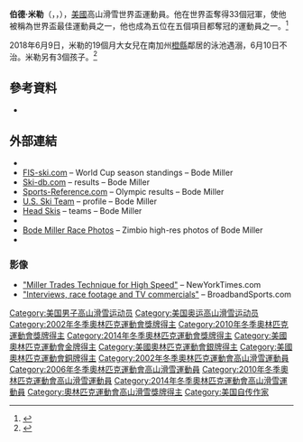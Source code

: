 {{noteTA
|1=zh-hans:博德;zh-hant:伯德;
}}
{{Infobox alpine ski racer
| name          = 伯德·米勒
| image         = Bode Miller Hinterstoder 2011.jpg
| image_size    = 200 px
| caption       = 2011年2月
| country       = {{Flagu|United States}}
| disciplines   = [[滑降|滑降]]、超大曲道、大曲道、曲道、超級混合式滑雪
| club          = Franconia Ski Club /<br>[[Carrabassett_Valley_Academy|Carrabassett Valley Academy]]
| skis          = [[Head_(company)|Head]]
| boots         = [[Head_(company)|Head]]
| bindings      = [[Head_(company)|Head]]
| sponsor       = [[Head_(company)|Head]]
| birth_date    = {{Birth date and age|1977|10|12|mf=y}}
| birth_place   = {{USA}}[[新罕布夏州|新罕布夏州]]{{le|伊斯頓|Easton, New Hampshire}}
| height        = {{height|ft=6|in=2}}
| wcdebut       = [[1998年高山滑雪世界盃|1997年]]11月20日（20歲）
| retired       = 2017年
| website       = 
| olympicteams  = 5 – ([[1998年冬季奧林匹克運動會高山滑雪比賽|1998]]–[[2014年冬季奧林匹克運動會高山滑雪比賽|2014]])
| olympicmedals = 6
| olympicgolds  = 1
| worldsteams   = 7 – ([[1999年世界高山滑雪錦標賽|1999]]–[[2011年世界高山滑雪錦標賽|2011]])
| worldsmedals  = 5
| worldsgolds   = 4
| wcseasons     = 16th – ([[1998年高山滑雪世界盃|1998]]–[[2012年高山滑雪世界盃|2012]], [[2014年高山滑雪世界盃|2014]])<!--out for entire 2013 season-->
| wcwins        = 33  <!--thru 02 Feb 2014-->
| wcpodiums     = 78  <!--thru 02 Feb 2014-->
| wcoveralls    = 2 – ([[2005年高山滑雪世界盃|2005]], [[2008年高山滑雪世界盃|2008]])
| wctitles      = 6 – (2 [[Super-G|SG]], 1 [[Giant_slalom|GS]], 3 [[Alpine_skiing_combined|K]])
| show-medals    = yes
| medaltemplates =
{{MedalCompetition|國際高山滑雪賽事}}
{{MedalCount
|[[冬季奧林匹克運動會|奧運]]|1|3|2
|[[世界高山滑雪錦標賽|世界錦標賽]]|4|1|0
|'''總計'''|'''5'''|'''4'''|'''2'''
}}
{{MedalSport|男子[[冬季奧林匹克運動會高山滑雪比賽|高山滑雪]]}}
{{MedalCountry|{{USA}}}}
{{MedalOlympic}}
{{MedalGold|[[2010年冬季奧林匹克運動會高山滑雪比賽|2010 溫哥華]]|[[2010年冬季奧林匹克運動會高山滑雪比賽_–_男子超級混合式滑雪|超級混合式滑雪]]}}
{{MedalSilver|[[2002年冬季奧林匹克運動會高山滑雪比賽|2002 鹽湖城]]|[[2002年冬季奧林匹克運動會高山滑雪比賽_–_男子大曲道|大曲道]]}}
{{MedalSilver|[[2002年冬季奧林匹克運動會高山滑雪比賽|2002 鹽湖城]]|[[2002年冬季奧林匹克運動會高山滑雪比賽_–_男子超級混合式滑雪|超級混合式滑雪]]}}
{{MedalSilver|[[2010年冬季奧林匹克運動會高山滑雪比賽|2010 溫哥華]]|[[2010年冬季奧林匹克運動會高山滑雪比賽_–_男子超大曲道|超大曲道]]}}
{{MedalBronze|[[2010年冬季奧林匹克運動會高山滑雪比賽|2010 溫哥華]]|[[2010年冬季奧林匹克運動會高山滑雪比賽_–_男子滑降|滑降]]}}
{{MedalBronze| [[2014年冬季奧林匹克運動會高山滑雪比賽|2014 索契]] |[[2014年冬季奧林匹克運動會高山滑雪比賽_–_男子超大曲道|超大曲道]]}}
{{MedalCompetition|[[FIS_Alpine_World_Ski_Championships|World Championships]]}}
{{MedalGold|[[FIS_Alpine_World_Ski_Championships_2003|2003 St. Moritz]]|Giant Slalom}}
{{MedalGold|[[FIS_Alpine_World_Ski_Championships_2003|2003 St. Moritz]]|Combined}}
{{MedalGold|[[FIS_Alpine_World_Ski_Championships_2005|2005 Bormio]]|Downhill}}
{{MedalGold|[[FIS_Alpine_World_Ski_Championships_2005|2005 Bormio]]|Super-G}}
{{MedalSilver|[[FIS_Alpine_World_Ski_Championships_2003|2003 St. Moritz]]|Super-G}}
}}

'''伯德·米勒'''（{{lang-en|Bode Miller}}，{{IPAc-en|ˈ|b|oʊ|d|iː}}，{{bd|1977年|10月12日}}），[[美國|美國]]高山滑雪世界盃運動員。他在世界盃奪得33個冠軍，使他被稱為世界盃最佳運動員之一，他也成為五位在五個項目都奪冠的運動員之一。<ref>{{Cite news| last = Futterman| first = Matthew| title = Bode Miller Wins Gold in Super Combined| newspaper = [[The_Wall_Street_Journal|The Wall Street Journal]]| date = February 22, 2010| url = http://online.wsj.com/article/SB10001424052748704751304575079810752278940.html?mod=WSJ_hpp_LEFTTopStories| accessdate = March 14, 2010| archive-date = 2012-11-10| archive-url = https://web.archive.org/web/20121110095034/http://online.wsj.com/article/SB10001424052748704751304575079810752278940.html?mod=WSJ_hpp_LEFTTopStories| dead-url = no}}</ref>

2018年6月9日，米勒的19個月大女兒在南加州[[橙縣_(加利福尼亞州)|橙縣]]鄰居的泳池遇溺，6月10日不治。米勒另有3個孩子。<ref>{{Cite news |url=http://www.espn.com/olympics/story/_/id/23765505/olympian-bode-miller-19-month-old-daughter-dies-drowning |title=19-month-old daughter of Olympic skier Bode Miller drowns in pool |website=espn.com |date= |accessdate=2018-06-12 |archive-date=2018-06-12 |archive-url=https://web.archive.org/web/20180612100320/http://www.espn.com/olympics/story/_/id/23765505/olympian-bode-miller-19-month-old-daughter-dies-drowning |dead-url=no }}</ref>

==參考資料==
* {{cite book | last = Miller | first = Bode | authorlink = | coauthors = with Jack McEnany | title = Bode: Go Fast, Be Good, Have Fun | url = https://archive.org/details/bodegofastbegood00bode | publisher = Villard Books | year = 2005 | isbn = 1-4000-6235-7}}
{{Reflist|30em}}

==外部連結==
{{commons category|Bode Miller}}
{{wikiquote}}
* {{FIS|S=AL|ID=40317}}
* [https://web.archive.org/web/20081218010456/http://www.fis-ski.com/uk/604/613.html?competitorid=40317&sector=AL&type=st-WC FIS-ski.com] – World Cup season standings – Bode Miller
* [http://www.ski-db.com/db/profiles/bode_miller_usa_mllbo.asp Ski-db.com]{{Wayback|url=http://www.ski-db.com/db/profiles/bode_miller_usa_mllbo.asp |date=20140128014952 }} – results – Bode Miller
* [http://www.sports-reference.com/olympics/athletes/mi/bode-miller-1.html Sports-Reference.com]{{Wayback|url=http://www.sports-reference.com/olympics/athletes/mi/bode-miller-1.html |date=20090628174006 }} – Olympic results – Bode Miller
* [http://alpine.usskiteam.com/athletes/bode-miller U.S. Ski Team]{{Wayback|url=http://alpine.usskiteam.com/athletes/bode-miller |date=20120115201943 }} – profile – Bode Miller
* [http://www.head.com/ski/teams/?region=eu&id=24 Head Skis]{{Wayback|url=http://www.head.com/ski/teams/?region=eu&id=24 |date=20131224162028 }} – teams – Bode Miller
* {{IMDb name|id=1301126|name=Bode Miller}}
* [http://www.zimbio.com/Bode+Miller/pictures/pro Bode Miller Race Photos]{{Wayback|url=http://www.zimbio.com/Bode+Miller/pictures/pro |date=20140409170645 }} – Zimbio high-res photos of Bode Miller
* {{twitter|MillerBode}}

===影像===
* [http://feedroom.nytimes.com/?fr_story=c3d95d089d43cc07f7e6201b1f533b4337f6c62b "Miller Trades Technique for High Speed"]{{dead link|date=2017年11月 |bot=InternetArchiveBot |fix-attempted=yes }} – NewYorkTimes.com
* [http://broadbandsports.com/taxonomy/term/1004 "Interviews, race footage and TV commercials"]{{Wayback|url=http://broadbandsports.com/taxonomy/term/1004 |date=20130415193048 }} – BroadbandSports.com

{{奥林匹克运动会高山滑雪比赛男子全能冠军}}

{{Authority control}}
{{DEFAULTSORT:Miller, Bode}}
[[Category:美国男子高山滑雪运动员|Category:美国男子高山滑雪运动员]]
[[Category:美国奥运高山滑雪运动员|Category:美国奥运高山滑雪运动员]]
[[Category:2002年冬季奧林匹克運動會獎牌得主|Category:2002年冬季奧林匹克運動會獎牌得主]]
[[Category:2010年冬季奧林匹克運動會獎牌得主|Category:2010年冬季奧林匹克運動會獎牌得主]]
[[Category:2014年冬季奧林匹克運動會獎牌得主|Category:2014年冬季奧林匹克運動會獎牌得主]]
[[Category:美國奧林匹克運動會金牌得主|Category:美國奧林匹克運動會金牌得主]]
[[Category:美國奧林匹克運動會銀牌得主|Category:美國奧林匹克運動會銀牌得主]]
[[Category:美國奧林匹克運動會銅牌得主|Category:美國奧林匹克運動會銅牌得主]]
[[Category:2002年冬季奧林匹克運動會高山滑雪運動員|Category:2002年冬季奧林匹克運動會高山滑雪運動員]]
[[Category:2006年冬季奧林匹克運動會高山滑雪運動員|Category:2006年冬季奧林匹克運動會高山滑雪運動員]]
[[Category:2010年冬季奧林匹克運動會高山滑雪運動員|Category:2010年冬季奧林匹克運動會高山滑雪運動員]]
[[Category:2014年冬季奧林匹克運動會高山滑雪運動員|Category:2014年冬季奧林匹克運動會高山滑雪運動員]]
[[Category:奧林匹克運動會高山滑雪獎牌得主|Category:奧林匹克運動會高山滑雪獎牌得主]]
[[Category:美国自传作家|Category:美国自传作家]]